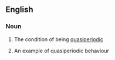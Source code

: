 ==English==

===Noun===
{{en-noun|~|quasiperiodicities}}

# {{context|uncountable|lang=en}} The condition of being [[quasiperiodic]]
# {{context|countable|lang=en}} An example of quasiperiodic behaviour